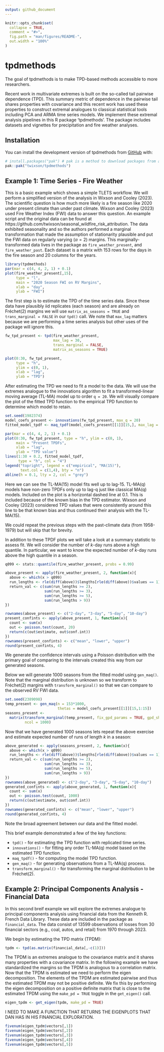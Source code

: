 ```yaml
---
output: github_document
---
```


<!-- README.md is generated from README.Rmd. Please edit that file -->

```r
knitr::opts_chunk$set(
  collapse = TRUE,
  comment = "#>",
  fig.path = "man/figures/README-",
  out.width = "100%"
)
```

# tpdmethods

<!-- badges: start -->
<!-- badges: end -->

The goal of tpdmethods is to make TPD-based methods accessible to more researchers. 

Recent work in multivariate extremes is built on the so-called tail pairwise 
dependence (TPD). This summary metric of dependence in the pairwise tail shares 
properties with covariance and this recent work has used these properties to 
construct extremal analogues to classical statistical tools including PCA and 
ARMA time series models. We implement these extremal analysis pipelines in this 
R package 'tpdmethods'. The package includes datasets and vignettes for 
precipitation and fire weather analyses. 

## Installation

You can install the development version of tpdmethods from [GitHub](https://github.com/) with:

``` r
# install.packages("pak") # pak is a method to download packages from a variety of sources.
pak::pak("twixson/tpdmethods")
```

## Example 1: Time Series - Fire Weather

This is a basic example which shows a simple TLETS workflow. We will perform a 
simplified version of the analysis in Wixson and Cooley (2023). The scientific 
question is how much more likely is a fire season like 2020 under present 
climate than under past climate. Wixson and Cooley (2023) used Fire Weather Index
(FWI) data to answer this question. An example script and the original data can
be found at https://github.com/twixson/seasonal_wildfire_risk_attribution. The 
data exhibited seasonality and so the authors performed a marginal transformation
that made the assumption of stationarity plausible and put the FWI data on 
regularly varying ($\alpha = 2$) margins. This marginally-transformed data lives in 
the package as `fire_weather_present`, and `fire_weather_past`. Each dataset is 
a matrix with 153 rows for the days in the fire season and 20 columns for the 
years.


```r
library(tpdmethods)
par(mar = c(4, 4, 2, 1) + 0.1)
plot(fire_weather_present[,15], 
     type = "l",
     main = "2020 Season FWI on RV Margins", 
     xlab = "day", 
     ylab = "FWI")
```

The first step is to estimate the TPD of the time series data. Since 
these data have plausibly iid replicates (each season) and are already on 
Fréchet($2$) margins we will use `matrix_as_seasons = TRUE` and 
`trans_marginal = FALSE` in our `tpd()` call. We note that `max_lag` matters 
because we are performing a time series analysis but other uses of the package
will ignore this. 

```r
fw_tpd_present <- tpd(fire_weather_present, 
                      max_lag = 30, 
                      trans_marginal = FALSE, 
                      matrix_as_seasons = TRUE)

plot(0:30, fw_tpd_present, 
     type = "h", 
     ylim = c(0, 1), 
     xlab = "lag", 
     ylab = "TPD")
```

After estimating the TPD we need to fit a model to the data. We will use the 
extremes analogue to the innovations algorithm to fit a transformed-linear 
moving average (TL-MA) model up to order `q = 20`. We will visually compare the 
plot of the fitted TPD function to the empirical TPD function to determine which
model to retain. 

```r
set.seed(1982374)
model_coefs_present <- innovations(fw_tpd_present, max_q = 20)
fitted_model_tpdf <- maq_tpdf(model_coefs_present[[1]][15,], max_lag = 30)

par(mar = c(4, 4, 2, 1) + 0.1)
plot(0:30, fw_tpd_present, type = "h", ylim = c(0, 1), 
     main = "Present TPDFs", 
     xlab = "lag", 
     ylab = "TPD value")
lines(1:30 + 0.2, fitted_model_tpdf, 
      type = "h", col = "4")
legend("topright", legend = c("empirical", "MA(15)"), 
       text.col = c(1,4), bty = "n")
abline(h = 0.1, lty = 2, col = "grey")
```

Here we can see the TL-MA(15) model fits well up to lag-15. TL-MA(q) models have
non-zero TPDFs only up to lag-q just like classical MA(q) models. Included on 
the plot is a horizontal dashed line at 0.1. This is included because of the 
known bias in the TPD estimator. Wixson and Cooley (2023) considered TPD values 
that were consistently around this line to be that known bias and thus 
continued their analysis with the TL-MA(15). 

We could repeat the previous steps with the past-climate data (from 1958-1979) 
but will skip that for brevity. 

In addition to these TPDF plots we will take a look at a summary statistic to 
assess fit. We will consider the number of $k$-day runs above a high  
quantile. In particular, we want to know the expected number of $k$-day
runs above the high quantile in a season. 

```r
q099 <- stats::quantile(fire_weather_present, probs = 0.99)

above_present <- apply(fire_weather_present, 2, function(x){
  above <- which(x > q099)
  run_lengths <- rle(diff(above))$lengths[rle(diff(above))$values == 1] + 1
  return_val <- c(sum(run_lengths >= 2),
                  sum(run_lengths >= 3), 
                  sum(run_lengths >= 5),
                  sum(run_lengths > 9))
})

rownames(above_present) <- c("2-day", "3-day", "5-day", "10-day")
present_confints <- apply(above_present, 1, function(x){
  count <- sum(x)
  out <- poisson.test(count, 20)
  return(c(out$estimate, out$conf.int))
})
rownames(present_confints) <- c("mean", "lower", "upper")
round(present_confints, 4)
```

We generate the confidence intervals using a Poisson distribution with the 
primary goal of comparing to the intervals created this way from our generated
seasons.

Below we will generate 1000 seasons from the fitted model using `gen_maq()`. 
Note that the marginal distribution is unknown so we transform to Fréchet($2$) 
margins with `transform_marginal()` so that we can compare to the observed 
RV FWI data. 

```r
set.seed(2389098)
temp_present <- gen_maq(n = 153*1000, 
                        thetas = model_coefs_present[[1]][15,1:15])
seasons_present <- 
  matrix(transform_marginal(temp_present, fix_gpd_params = TRUE, gpd_shape = 0.5), 
         ncol = 1000)
```

Now that we have generated 1000 seasons lets repeat the above exercise and 
estimate expected number of runs of length $k$ in a season: 

```r
above_generated <- apply(seasons_present, 2, function(x){
  above <- which(x > q099)
  run_lengths <- rle(diff(above))$lengths[rle(diff(above))$values == 1] + 1
  return_val <- c(sum(run_lengths >= 2),
                  sum(run_lengths >= 3), 
                  sum(run_lengths >= 5),
                  sum(run_lengths > 9))
})
rownames(above_generated) <- c("2-day", "3-day", "5-day", "10-day")
generated_confints <- apply(above_generated, 1, function(x){
  count <- sum(x)
  out <- poisson.test(count, 1000)
  return(c(out$estimate, out$conf.int))
})
rownames(generated_confints) <- c("mean", "lower", "upper")
round(generated_confints, 4)

```
Note the broad agreement between our data and the fitted model. 

This brief example demonstrated a few of the key functions: 

* `tpd()` - for estimating the TPD function with replicated time series.
* `innovations()` - for fitting any order TL-MA(q) model based on the estimated
  TPD function.
* `maq_tpdf()` - for computing the model TPD function. 
* `gen_maq()` - for generating observations from a TL-MA(q) process. 
* `transform_marginal()` - for transforming the marginal distribution to be 
    Fréchet($2$). 


## Example 2: Principal Components Analysis - Financial Data

In this second breif example we will explore the extremes analogue to principal
components analysis using financial data from the Kenneth R. French Data Library.
These data are included in the package as `financial_data`. The data consist of
13599 observations of losses from 30 financial sectors (e.g., coal, autos, and 
retail) from 1970 through 2023. 

We begin by estimating the TPD matrix (TPDM): 

```r
tpdm <- tpd(as.matrix(financial_data[,-c(1)]))
```

The TPDM is an extremes analogue to the covariance matrix and it shares many 
properties with a covariance matrix. In the following example we have 
standardized the margins so the TPDM is analogous to a correlation matrix. 
Now that the TPDM is estimated we need to perform the eigen decomposition. 
The elements of the TPDM are estimated pairwise and thus the estimated TPDM may
not be positive definite. We fix this by performing the eigen decomposition on 
a positive definite matrix that is close to the estimated TPDM using the 
`make_pd = TRUE` toggle in the `get_eigen()` call. 

```r
eigen_tpdm <- get_eigen(tpdm, make_pd = TRUE)
```

I NEED TO MAKE A FUNCTION THAT RETURNS THE EIGENPLOTS THAT DAN HAS IN HIS FINANCIAL EXPLORATION. 

```r
fivenum(eigen_tpdm$vectors[,1])
fivenum(eigen_tpdm$vectors[,2])
fivenum(eigen_tpdm$vectors[,3])
fivenum(eigen_tpdm$vectors[,4])
fivenum(eigen_tpdm$vectors[,5])
```

